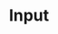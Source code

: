 ---
title: Input
description: Displays a form input field or a component that looks like an input field.
---